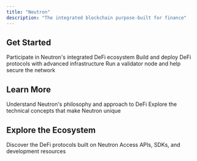 ```yaml
---
title: "Neutron"
description: "The integrated blockchain purpose-built for finance"
---
```


## Get Started

<CardGroup cols={3}>
  <Card
    title="For Users"
    icon="user"
    href="/quickstart#for-users"
    iconType="duotone"
  >
    Participate in Neutron's integrated DeFi ecosystem
  </Card>
  <Card title="For Developers" icon="code" href="/developers/overview">
    Build and deploy DeFi protocols with advanced infrastructure
  </Card>
  <Card title="For Validators" icon="server" href="/validators/overview">
    Run a validator node and help secure the network
  </Card>
</CardGroup>

## Learn More

<CardGroup cols={2}>
  <Card title="About Neutron" icon="compass" href="/overview">
    Understand Neutron's philosophy and approach to DeFi
  </Card>
  <Card title="Core Concepts" icon="book" href="/concepts/integrated-architecture">
    Explore the technical concepts that make Neutron unique
  </Card>
</CardGroup>

## Explore the Ecosystem

<CardGroup cols={2}>
  <Card title="DeFi Applications" icon="chart-line" href="/defi/overview">
    Discover the DeFi protocols built on Neutron
  </Card>
  <Card title="Developer Tools" icon="wrench" href="/developers/overview">
    Access APIs, SDKs, and development resources
  </Card>
</CardGroup> 